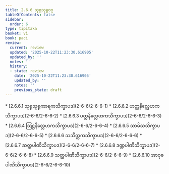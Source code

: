 ```yaml
---
title: 2.6.6 သုရုသုရုဝဂ္ဂ
tableOfContents: false
sidebar:
  order: 6
type: tipitaka
basket: vi
book: paci
review:
  current: review
  updated: '2025-10-22T11:23:30.616905'
  updated_by: ''
  notes: ''
  history:
  - state: review
    date: '2025-10-22T11:23:30.616905'
    updated_by: ''
    notes: ''
    previous_state: draft
---
```



<ReviewStatus review={frontmatter.review} showDetails={true} />

<HypothesisAnnotation frontmatter={frontmatter} />

<DynamicBreadcrumb />



<TableOfContents book="paci" section="2.6.6">
* [2.6.6.1 သုရုသုရုကာရကသိက္ခာပဒ](2-6-6/2-6-6-1)
* [2.6.6.2 ဟတ္ထနိလ္လေဟကသိက္ခာပဒ](2-6-6/2-6-6-2)
* [2.6.6.3 ပတ္တနိလ္လေဟကသိက္ခာပဒ](2-6-6/2-6-6-3)
* [2.6.6.4 ဩဋ္ဌနိလ္လေဟကသိက္ခာပဒ](2-6-6/2-6-6-4)
* [2.6.6.5 သာမိသသိက္ခာပဒ](2-6-6/2-6-6-5)
* [2.6.6.6 သသိတ္ထကသိက္ခာပဒ](2-6-6/2-6-6-6)
* [2.6.6.7 ဆတ္တပါဏိသိက္ခာပဒ](2-6-6/2-6-6-7)
* [2.6.6.8 ဒဏ္ဍပါဏိသိက္ခာပဒ](2-6-6/2-6-6-8)
* [2.6.6.9 သတ္ထပါဏိသိက္ခာပဒ](2-6-6/2-6-6-9)
* [2.6.6.10 အာဝုဓပါဏိသိက္ခာပဒ](2-6-6/2-6-6-10)
</TableOfContents>